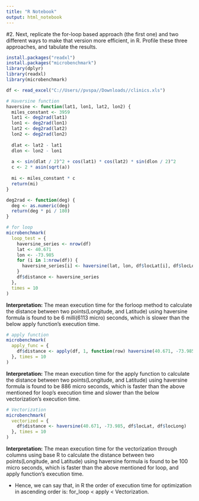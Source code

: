 ---
title: "R Notebook"
output: html_notebook
---

#2. Next, replicate the for-loop based approach (the first one) and two different ways to make that version more efficient, in R. Profile these three approaches, and tabulate the results.

```{r}
install.packages("readxl")
install.packages("microbenchmark")
library(dplyr)
library(readxl)
library(microbenchmark)
```

```{r}
df <- read_excel("C://Users//pvspa//Downloads//clinics.xls")
```

```{r}
# Haversine function
haversine <- function(lat1, lon1, lat2, lon2) {
  miles_constant <- 3959
  lat1 <- deg2rad(lat1)
  lon1 <- deg2rad(lon1)
  lat2 <- deg2rad(lat2)
  lon2 <- deg2rad(lon2)
  
  dlat <- lat2 - lat1
  dlon <- lon2 - lon1
  
  a <- sin(dlat / 2)^2 + cos(lat1) * cos(lat2) * sin(dlon / 2)^2
  c <- 2 * asin(sqrt(a))
  
  mi <- miles_constant * c
  return(mi)
}

deg2rad <- function(deg) {
  deg <- as.numeric(deg)  
  return(deg * pi / 180)
}
```

```{r}
# for loop
microbenchmark(
  loop_test = {
    haversine_series <- nrow(df)
    lat <- 40.671
    lon <- -73.985
    for (i in 1:nrow(df)) {
      haversine_series[i] <- haversine(lat, lon, df$locLat[i], df$locLong[i])
    }
    df$distance <- haversine_series  
  },
  times = 10
)
```

**Interpretation:** The mean execution time for the forloop method to calculate the distance between two points(Longitude, and Latitude) using haversine formula is found to be 6 milli(6113 micro) seconds, which is slower than the below apply function's execution time.

```{r}
# apply function
microbenchmark(
  apply_func = {
    df$distance <- apply(df, 1, function(row) haversine(40.671, -73.985, row["locLat"], row["locLong"]))
  }, times = 10
)
```

**Interpretation:** The mean execution time for the apply function to calculate the distance between two points(Longitude, and Latitude) using haversine formula is found to be 886 micro seconds, which is faster than the above mentioned for loop's execution time and slower than the below vectorization's execution time.

```{r}
# Vectorization
microbenchmark(
  vectorized = {
    df$distance <- haversine(40.671, -73.985, df$locLat, df$locLong)  
  }, times = 10
)
```

**Interpretation:** The mean execution time for the vectorization through columns using base R to calculate the distance between two points(Longitude, and Latitude) using haversine formula is found to be 100 micro seconds, which is faster than the above mentioned for loop, and apply function's execution time.

-   Hence, we can say that, in R the order of execution time for optimization in ascending order is: for_loop \< apply \< Vectorization.

```{r}
```
